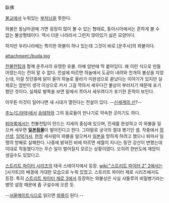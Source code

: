 臥佛

[[불교]]에서 누워있는 [[부처]]님을 뜻한다.

와불은 동남아권에 가면 굉장히 많이 볼 수 있는 형태로, 동아시아에서는 흔하게 볼 수 없는 불상형태이다. 역시 더운 나라라서 그런지 앉아있기 싫은 모양이다.

하지만 우리나라에는 특이한 와불이 하나 있는데 그것이 바로 [운주사]의 와불이다.

attachment:/buda.jpg

[[천불천탑]]과 함께 운주사의 유명한 유물. 아예 암반에 딱 붙어있다. 왜 이런 식으로 만들어졌는지는 전혀 알 수 없다. 전설에 따르면 하늘에서 도공이 내려와 천개의 불상을 지었는데, 이걸 짓던중에 닭이 울어 하늘로 올라가 미완성으로 끝났다는 이야기가 있지만 실제로는 암반이 생각 이상으로 커서 그걸 깍아서 세우다간 불상이 부러지기 때문에 포기했던 것이다. 실제로 발쪽을 보면 밑에서 쪼아서 세우려다가 포기한 흔적이 보인다.

아무튼 이것이 일어나면 새 시대가 열린다는 전설이 있다. --[[신세계의 신]]?--

[[추노(드라마)]]에서 [[송태하]]와 그의 동료들이 만나기로 약속한 곳이기도 하다.

[[퇴마록]]에서는 천불천탑이 만드는 지세의 중심에 있으며, 진세를 완성하고 이 와불을 일으켜 세우면 '''[[일본침몰]]'''이 벌어진다고 한다. 그야말로 궁극의 절대 병기인 셈. 작중에서 [[정선생]], [[임악거사]], [[현정]] 세사람이 와불을 일으켜서 [[일본]]을 망하게 하려고 했으나 퇴마사 일행의 방해로 실패한다. 나중에 밝혀진 바에 따르면 세월이 지나는 동안 강산이 변했는데 이대로 작동했다가는 무슨 일이 벌어질지 모르는 상황이였다. 오히려 한반도에 재앙이 생길수도 있었다고.

[[스트리트 파이터 시리즈]]의 태국 스테이지에서 등장. [[wiki:"스트리트 파이터 2" 2]]에서는 [사가트]의 배경에 거대한 모습으로 누워 있었고. 스트리트 파이터 제로 시리즈에서도 등장. 특히 [[스트리트 파이터 제로 3]]에서 등장하는 와불상은 사실 샤돌루의 비밀병기라는 병맛 설정 때문에 좀 구설수에 오른 듯. 

--[[서울메이트]]식으로 읽으면 [[와플]]이 된다.--
